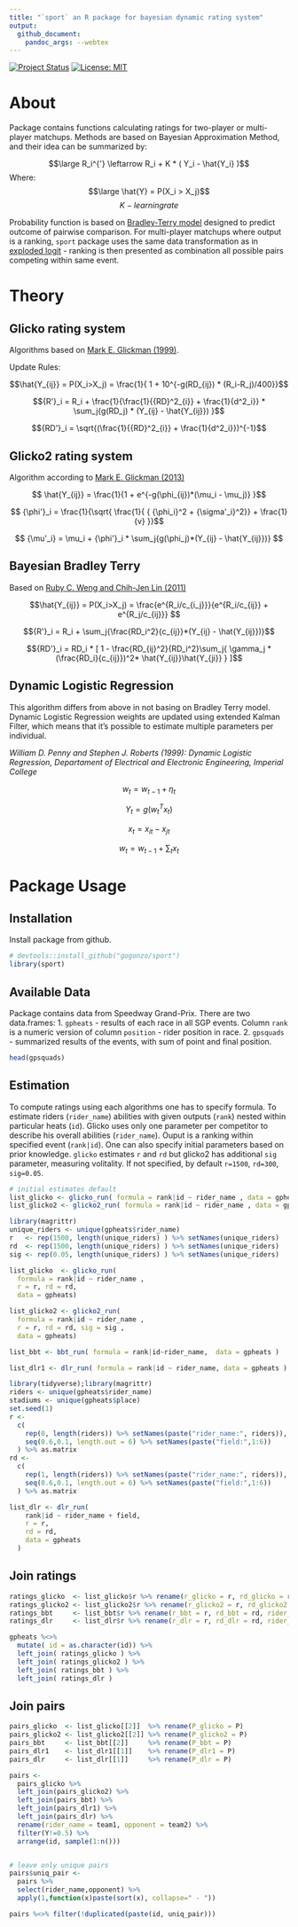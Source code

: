```yaml
---
title: "`sport` an R package for bayesian dynamic rating system"
output:
  github_document:
    pandoc_args: --webtex
---
```


[![Project Status](http://www.repostatus.org/badges/latest/active.svg)](http://www.repostatus.org/#active)
[![License: MIT](https://img.shields.io/badge/License-MIT-yellow.svg)](https://opensource.org/licenses/MIT)

# About
Package contains functions calculating ratings for two-player or multi-player matchups. Methods are based on Bayesian Approximation Method, and their idea can be summarized by:

$$\large R_i^{'} \leftarrow R_i + K * ( Y_i - \hat{Y_i}  )$$
Where: 
    $$\large \hat{Y} = P(X_i > X_j)$$ 
    $$K - learning rate$$

Probability function is based on [Bradley-Terry model](https://en.wikipedia.org/wiki/Bradley%E2%80%93Terry_model) designed to predict outcome of pairwise comparison. For multi-player matchups where output is a ranking, `sport` package uses the same data transformation as in [exploded logit](https://www.jstor.org/stable/270983) - ranking is then presented as combination all possible pairs competing within same event.

# Theory
## Glicko rating system
Algorithms based on [Mark E. Glickman (1999)](http://www.glicko.net/research/glicko.pdf).

Update Rules:


$$\hat{Y_{ij}} = P(X_i>X_j) = \frac{1}{ 1 + 10^{-g(RD_{ij}) * (R_i-R_j)/400}}$$

$${R'}_i = R_i +  \frac{1}{\frac{1}{{RD}^2_{i}} + \frac{1}{d^2_i}} * \sum_j{g(RD_j) * (Y_{ij} - \hat{Y_{ij}})  }$$

$${RD'}_i = \sqrt{(\frac{1}{{RD}^2_{i}} + \frac{1}{d^2_i}})^{-1}$$

## Glicko2 rating system

Algorithm according to [Mark E. Glickman (2013)](http://www.glicko.net/glicko/glicko2.pdf)

$$ \hat{Y_{ij}} = \frac{1}{1 + e^{-g(\phi_{ij})*(\mu_i  - \mu_j)} }$$

$$ {\phi'}_i = \frac{1}{\sqrt{ \frac{1}{ { {\phi_i}^2 + {\sigma'_i}^2}} + \frac{1}{v}  }}$$

$$ {\mu'_i} = \mu_i + {\phi'}_i * \sum_j{g(\phi_j)*(Y_{ij} - \hat{Y_{ij}})} $$


## Bayesian Bradley Terry

Based on [Ruby C. Weng and Chih-Jen Lin (2011)](http://jmlr.csail.mit.edu/papers/volume12/weng11a/weng11a.pdf)

$$\hat{Y_{ij}} = P(X_i>X_j) = \frac{e^{R_i/c_{i_j}}}{e^{R_i/c_{ij}} + e^{R_j/c_{ij}}} $$

$${R'}_i = R_i + \sum_j{\frac{RD_i^2}{c_{ij}}*(Y_{ij} - \hat{Y_{ij}})}$$

$${RD'}_i = RD_i * [ 1 - \frac{RD_{ij}^2}{RD_i^2}\sum_j{ \gamma_j * (\frac{RD_i}{c_{ij}})^2* \hat{Y_{ij}}\hat{Y_{ji}}   } ]$$



## Dynamic Logistic Regression
This algorithm differs from above in not basing on Bradley Terry model. Dynamic Logistic Regression weights are updated using extended Kalman Filter, which means that it's possible to estimate multiple parameters per individual. 

*William D. Penny and Stephen J. Roberts (1999): Dynamic Logistic Regression, Departament of Electrical and Electronic Engineering, Imperial College*

$$w_t = {w_{t-1}} + \eta_t$$

$$Y_t = g(w_t^Tx_t)$$

$$x_t = x_{it} - x_{jt}$$

$$w_t = w_{t-1} + {\sum{_t}} x_t$$

# Package Usage

## Installation
Install package from github.

```r
# devtools::install_github("gogonzo/sport")
library(sport)
```

## Available Data
Package contains data from Speedway Grand-Prix. There are two data.frames: 
1. `gpheats` - results of each race in all SGP events. Column `rank` is a numeric version of column `position` - rider position in race.
2. `gpsquads` - summarized results of the events, with sum of point and final position.

```r
head(gpsquads)
```


## Estimation

To compute ratings using each algorithms one has to specify formula. To estimate riders (`rider_name`) abilities with given outputs (`rank`) nested within particular heats (`id`). 
Glicko uses only one parameter per competitor to describe his overall abilities (`rider_name`). Ouput is a ranking within specified event (`rank|id`). One can also specify initial parameters based on prior knowledge. `glicko` estimates `r` and `rd` but glicko2 has additional `sig` parameter, measuring volitality. If not specified, by default `r=1500`, `rd=300`, `sig=0.05`.
```r
# initial estimates default
list_glicko <- glicko_run( formula = rank|id ~ rider_name , data = gpheats)
list_glicko2 <- glicko2_run( formula = rank|id ~ rider_name , data = gpheats)
```


```r
library(magrittr)
unique_riders <- unique(gpheats$rider_name)
r   <- rep(1500, length(unique_riders) ) %>% setNames(unique_riders)
rd  <- rep(1500, length(unique_riders) ) %>% setNames(unique_riders)
sig <- rep(0.05, length(unique_riders) ) %>% setNames(unique_riders)

list_glicko  <- glicko_run( 
  formula = rank|id ~ rider_name , 
  r = r, rd = rd, 
  data = gpheats)

list_glicko2 <- glicko2_run( 
  formula = rank|id ~ rider_name , 
  r = r, rd = rd, sig = sig ,
  data = gpheats)

```


```r
list_bbt <- bbt_run( formula = rank|id~rider_name,  data = gpheats )
```




```r
list_dlr1 <- dlr_run( formula = rank|id ~ rider_name, data = gpheats )
```



```r
library(tidyverse);library(magrittr)
riders <- unique(gpheats$rider_name)
stadiums <- unique(gpheats$place)
set.seed(1)
r <- 
  c(
    rep(0, length(riders)) %>% setNames(paste("rider_name:", riders)),
    seq(0.6,0.1, length.out = 6) %>% setNames(paste("field:",1:6))
  ) %>% as.matrix
rd <- 
  c(
    rep(1, length(riders)) %>% setNames(paste("rider_name:", riders)),
    seq(0.6,0.1, length.out = 6) %>% setNames(paste("field:",1:6))
  ) %>% as.matrix

list_dlr <- dlr_run(
    rank|id ~ rider_name + field,
    r = r,
    rd = rd, 
    data = gpheats
  )
```


## Join ratings
```r
ratings_glicko  <- list_glicko$r %>% rename(r_glicko = r, rd_glicko = rd, rider_name = names )
ratings_glicko2 <- list_glicko2$r %>% rename(r_glicko2 = r, rd_glicko2 = rd, rider_name = names )
ratings_bbt     <- list_bbt$r %>% rename(r_bbt = r, rd_bbt = rd, rider_name = names )
ratings_dlr     <- list_dlr$r %>% rename(r_dlr = r, rd_dlr = rd, rider_name = names )

gpheats %<>%
  mutate( id = as.character(id)) %>%
  left_join( ratings_glicko ) %>%
  left_join( ratings_glicko2 ) %>%
  left_join( ratings_bbt ) %>%
  left_join( ratings_dlr )
```

## Join pairs
```r
pairs_glicko  <- list_glicko[[2]]  %>% rename(P_glicko = P)
pairs_glicko2 <- list_glicko2[[2]] %>% rename(P_glicko2 = P)
pairs_bbt     <- list_bbt[[2]]     %>% rename(P_bbt = P)
pairs_dlr1    <- list_dlr1[[1]]    %>% rename(P_dlr1 = P)
pairs_dlr     <- list_dlr[[1]]     %>% rename(P_dlr = P)

pairs <-
  pairs_glicko %>%
  left_join(pairs_glicko2) %>%
  left_join(pairs_bbt) %>%
  left_join(pairs_dlr1) %>%
  left_join(pairs_dlr) %>%
  rename(rider_name = team1, opponent = team2) %>%
  filter(Y!=0.5) %>%
  arrange(id, sample(1:n()))


# leave only unique pairs
pairs$uniq_pair <-
  pairs %>% 
  select(rider_name,opponent) %>% 
  apply(1,function(x)paste(sort(x), collapse=" - ")) 

pairs %<>% filter(!duplicated(paste(id, uniq_pair)))

```



